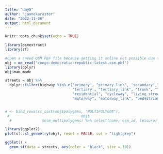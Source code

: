 ---
title: "day8"
author: "jaanekaraster"
date: "2022-11-08"
output: html_document
---

```{r setup, include=FALSE}
knitr::opts_chunk$set(echo = TRUE)
```

```{r libraries}
library(osmextract)
library(sf)

```

```{r code}
#open a saved OSM PBF file because getting it online not possible due to timeout/large file request
obj = oe_read("congo-democratic-republic-latest.osm.pbf")
library(dplyr)
obj$man_made

streets = obj %>%
  dplyr::filter(highway %in% c('primary', "primary_link", 'secondary',"secondary_link", 
                               'tertiary', "tertiary_link", "trunk", "trunk_link", 
                               "residential", "cycleway", "living_street", "unclassified", 
                               "motorway", "motorway_link", "pedestrian", "steps", "track"))


# <- bind_rows(st_cast(obj$polygons, "MULTIPOLYGON"),
 #                                 obj$
  #              $osm_multipolygons) %>% select(name, osm_id, leisure)

library(ggplot2)
plot(sf::st_geometry(obj), reset = FALSE, col = "lightgrey")

ggplot() + 
  geom_sf(data = streets, aes(color = "black", size = 10))



```